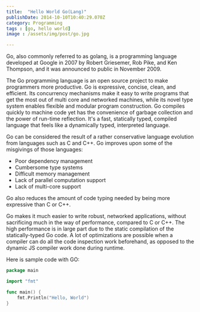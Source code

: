 ```yaml
---
title:  "Hello World Go(Lang)"
publishDate: 2014-10-10T10:40:29.070Z
category: Programming
tags : [go, hello world]
image : /assets/img/post/go.jpg

---
```

Go, also commonly referred to as golang, is a programming language developed at Google in 2007 by Robert Griesemer, Rob Pike, and Ken Thompson, and it was announced to public in November 2009.

The Go programming language is an open source project to make programmers more productive. Go is expressive, concise, clean, and efficient. Its concurrency mechanisms make it easy to write programs that get the most out of multi core and networked machines, while its novel type system enables flexible and modular program construction. Go compiles quickly to machine code yet has the convenience of garbage collection and the power of run-time reflection. It's a fast, statically typed, compiled language that feels like a dynamically typed, interpreted language.

Go can be considered the result of a rather conservative language evolution from languages such as C and C++. Go improves upon some of the misgivings of those languages:

- Poor dependency management
- Cumbersome type systems
- Difficult memory management
- Lack of parallel computation support
- Lack of multi-core support

Go also reduces the amount of code typing needed by being more expressive than C or C++.

Go makes it much easier to write robust, networked applications, without sacrificing much in the way of performance, compared to C or C++. The high performance is in large part due to the static compilation of the statically-typed Go code. A lot of optimizations are possible when a compiler can do all the code inspection work beforehand, as opposed to the dynamic JS compiler work done during runtime.

Here is sample code with GO:

```go
package main

import "fmt"

func main() {
    fmt.Println("Hello, World")
}
```
